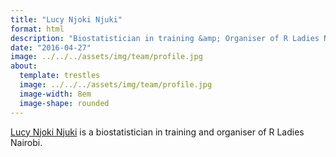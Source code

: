 ```yaml
---
title: "Lucy Njoki Njuki"
format: html
description: "Biostatistician in training &amp; Organiser of R Ladies Nairobi"
date: "2016-04-27"
image: ../../../assets/img/team/profile.jpg
about:
  template: trestles
  image: ../../../assets/img/team/profile.jpg
  image-width: 8em
  image-shape: rounded
---
```


<!-- Past team member -->

[Lucy Njoki Njuki](https://lucynjoki.github.io/lucynjokinjuki/) is a
biostatistician in training and organiser of R Ladies Nairobi. 
